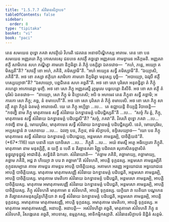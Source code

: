 ```yaml
---
title: "1.5.7.7 សំវិធានសិក្ខាបទ"
tableOfContents: false
sidebar:
  order: 8
type: "tipitaka"
basket: "vi"
book: "paci"
---
```



<DynamicBreadcrumb />

<Division number="412" book="paci">

<Paragraph number="1235" book="paci">
តេន សមយេន ពុទ្ធោ ភគវា សាវត្ថិយំ វិហរតិ ជេតវនេ អនាថបិណ្ឌិកស្ស អារាមេ. តេន ខោ បន សមយេន អញ្ញតរោ ភិក្ខុ កោសលេសុ ជនបទេ សាវត្ថឹ គច្ឆន្តោ អញ្ញតរេន គាមទ្វារេន អតិក្កមតិ. អញ្ញតរា ឥត្ថី សាមិកេន សហ ភណ្ឌិត្វា គាមតោ និក្ខមិត្វា តំ ភិក្ខុំ បស្សិត្វា ឯតទវោច—  “កហំ, ភន្តេ, អយ្យោ គមិស្សតី”តិ? “សាវត្ថឹ ខោ អហំ, ភគិនិ, គមិស្សាមី”តិ. “អហំ អយ្យេន សទ្ធឹ គមិស្សាមី”តិ. “ឯយ្យាសិ, ភគិនី”តិ. អថ ខោ តស្សា ឥត្ថិយា សាមិកោ គាមតោ និក្ខមិត្វា មនុស្សេ បុច្ឆិ—  “អបាយ្យោ, ឯវរូបឹ ឥត្ថឹ បស្សេយ្យាថា”តិ? “ឯសាយ្យោ, បព្ពជិតេន សហ គច្ឆតី”តិ. អថ ខោ សោ បុរិសោ អនុពន្ធិត្វា តំ ភិក្ខុំ គហេត្វា អាកោដេត្វា មុញ្ចិ. អថ ខោ សោ ភិក្ខុ អញ្ញតរស្មឹ រុក្ខមូលេ បធូបេន្តោ និសីទិ. អថ ខោ សា ឥត្ថី តំ បុរិសំ ឯតទវោច—  “នាយ្យោ, សោ ភិក្ខុ មំ និប្បាតេសិ; អបិ ច អហមេវ តេន ភិក្ខុនា សទ្ធឹ គច្ឆាមិ; អការកោ សោ ភិក្ខុ; គច្ឆ, នំ ខមាបេហី”តិ. អថ ខោ សោ បុរិសោ តំ ភិក្ខុំ ខមាបេសិ.
</Paragraph>

<Paragraph number="1236" book="paci">
អថ ខោ សោ ភិក្ខុ សាវត្ថឹ គន្ត្វា ភិក្ខូនំ ឯតមត្ថំ អារោចេសិ. យេ តេ ភិក្ខូ អប្បិច្ឆា …បេ…  តេ ឧជ្ឈាយន្តិ ខិយ្យន្តិ វិបាចេន្តិ—  “កថញ្ហិ នាម ភិក្ខុ មាតុគាមេន សទ្ធឹ សំវិធាយ ឯកទ្ធានមគ្គំ បដិបជ្ជិស្សតី”តិ …បេ…  “សច្ចំ កិរ ត្វំ, ភិក្ខុ, មាតុគាមេន សទ្ធឹ សំវិធាយ ឯកទ្ធានមគ្គំ បដិបជ្ជសី”តិ? “សច្ចំ, ភគវា”តិ. វិគរហិ ពុទ្ធោ ភគវា …បេ…  កថញ្ហិ នាម ត្វំ, មោឃបុរិស, មាតុគាមេន សទ្ធឹ សំវិធាយ ឯកទ្ធានមគ្គំ បដិបជ្ជិស្សសិ. នេតំ, មោឃបុរិស, អប្បសន្នានំ វា បសាទាយ …បេ…  ឯវញ្ច បន, ភិក្ខវេ, ឥមំ សិក្ខាបទំ, ឧទ្ទិសេយ្យាថ—
</Paragraph>

</Division>
<Division number="413" book="paci">

<Paragraph number="1237" book="paci">
<Emphasis>“យោ បន ភិក្ខុ មាតុគាមេន សទ្ធឹ សំវិធាយ ឯកទ្ធានមគ្គំ បដិបជ្ជេយ្យ, អន្តមសោ គាមន្តរម្បិ, បាចិត្តិយន៑”</Emphasis>តិ. (*67*:<Emphasis>116</Emphasis>)
</Paragraph>

</Division>
<Division number="414" book="paci">

<Paragraph number="1238" book="paci">
<Emphasis>យោ បនា</Emphasis>តិ យោ យាទិសោ …បេ…  <Emphasis>ភិក្ខូ</Emphasis>តិ …បេ…  អយំ ឥមស្មឹ អត្ថេ អធិប្បេតោ ភិក្ខូតិ.
</Paragraph>

<Paragraph number="1239" book="paci">
<Emphasis>មាតុគាមោ</Emphasis> នាម មនុស្សិត្ថី, ន យក្ខី ន បេតី ន តិរច្ឆានគតា វិញ្ញូ បដិពលា សុភាសិតទុព្ភាសិតំ ទុដ្ឋុល្លាទុដ្ឋុល្លំ អាជានិតុំ.
</Paragraph>

<Paragraph number="1240" book="paci">
<Emphasis>សទ្ធិន៑</Emphasis>តិ ឯកតោ.
</Paragraph>

<Paragraph number="1241" book="paci">
<Emphasis>សំវិធាយា</Emphasis>តិ—  “គច្ឆាម ភគិនិ, គច្ឆាមាយ្យ, គច្ឆាមាយ្យ, គច្ឆាម ភគិនិ, អជ្ជ វា ហិយ្យោ វា បរេ វា គច្ឆាមា”តិ សំវិទហតិ, អាបត្តិ ទុក្កដស្ស.
</Paragraph>

<Paragraph number="1242" book="paci">
<Emphasis>អន្តមសោ គាមន្តរម្បី</Emphasis>តិ កុក្កុដសម្បាតេ គាមេ គាមន្តរេ គាមន្តរេ អាបត្តិ បាចិត្តិយស្ស. អគាមកេ អរញ្ញេ អទ្ធយោជនេ អទ្ធយោជនេ អាបត្តិ បាចិត្តិយស្ស.
</Paragraph>

</Division>
<Division number="415" book="paci">

<Paragraph number="1243" book="paci">
មាតុគាមេ មាតុគាមសញ្ញី សំវិធាយ ឯកទ្ធានមគ្គំ បដិបជ្ជតិ, អន្តមសោ គាមន្តរម្បិ, អាបត្តិ បាចិត្តិយស្ស. មាតុគាមេ វេមតិកោ សំវិធាយ ឯកទ្ធានមគ្គំ បដិបជ្ជតិ, អន្តមសោ គាមន្តរម្បិ, អាបត្តិ បាចិត្តិយស្ស. មាតុគាមេ អមាតុគាមសញ្ញី សំវិធាយ ឯកទ្ធានមគ្គំ បដិបជ្ជតិ, អន្តមសោ គាមន្តរម្បិ, អាបត្តិ បាចិត្តិយស្ស.
</Paragraph>

<Paragraph number="1244" book="paci">
ភិក្ខុ សំវិទហតិ មាតុគាមោ ន សំវិទហតិ, អាបត្តិ ទុក្កដស្ស. យក្ខិយា វា បេតិយា បណ្ឌកេន វា តិរច្ឆានគតមនុស្សវិគ្គហិត្ថិយា វា សទ្ធឹ សំវិធាយ ឯកទ្ធានមគ្គំ បដិបជ្ជតិ, អន្តមសោ គាមន្តរម្បិ, អាបត្តិ ទុក្កដស្ស. អមាតុគាមេ មាតុគាមសញ្ញី, អាបត្តិ ទុក្កដស្ស. អមាតុគាមេ វេមតិកោ, អាបត្តិ ទុក្កដស្ស. អមាតុគាមេ អមាតុគាមសញ្ញី, អនាបត្តិ.
</Paragraph>

</Division>
<Division number="416" book="paci">

<Paragraph number="1245" book="paci">
អនាបត្តិ—  អសំវិទហិត្វា គច្ឆតិ, មាតុគាមោ សំវិទហតិ ភិក្ខុ ន សំវិទហតិ, វិសង្កេតេន គច្ឆតិ, អាបទាសុ, ឧម្មត្តកស្ស, អាទិកម្មិកស្សាតិ.

</Paragraph>
</Division>

<Paragraph number="1246" type="center" book="paci">
សំវិធានសិក្ខាបទំ និដ្ឋិតំ សត្តមំ.
</Paragraph>